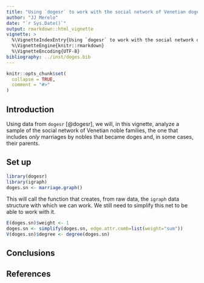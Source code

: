 ```yaml
---
title: "Using `dogesr` to work with the social network of Venetian doges' families"
author: "JJ Merelo"
date: "`r Sys.Date()`"
output: rmarkdown::html_vignette
vignette: >
  %\VignetteIndexEntry{Using `dogesr` to work with the social network of Venetian doges' families}
  %\VignetteEngine{knitr::rmarkdown}
  %\VignetteEncoding{UTF-8}
bibliography: ../inst/doges.bib
---
```


```r
knitr::opts_chunk$set(
  collapse = TRUE,
  comment = "#>"
)
```

## Introduction

Using data from `dogesr` [@dogesr], we will, in this vignette, analyze a sample of the social network of Venetian noble families, the one that includes *only* marriages by nobles that became doges and, in some cases, their parents.

## Set up

```r
library(dogesr)
library(igraph)
doges.sn <- marriage.graph()
```

This will call the function that creates, from raw data, the `igraph` data structure with which we can work. We still need to simplify this net to be able to work with it. 
```r
E(doges.sn)$weight <- 1
doges.sn <- simplify(doges.sn, edge.attr.comb=list(weight="sum"))
V(doges.sn)$degree <- degree(doges.sn)
```

## Conclusions

## References
